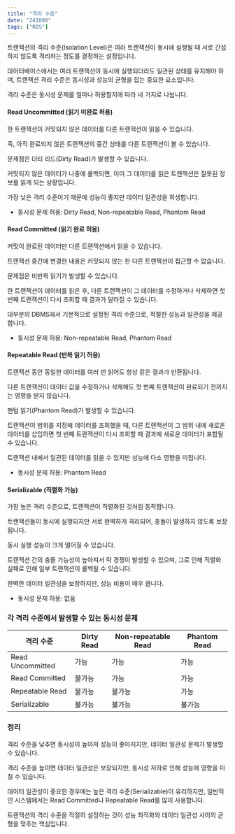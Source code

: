 ```yaml
---
title: "격리 수준"
date: "241008"
tags: ["RDS"]
---
```


트랜잭션의 격리 수준(Isolation Level)은 여러 트랜잭션이 동시에 실행될 때 서로 간섭하지 않도록 격리하는 정도를 결정하는 설정입니다.

데이터베이스에서는 여러 트랜잭션이 동시에 실행되더라도 일관된 상태를 유지해야 하며, 트랜잭션 격리 수준은 동시성과 성능의 균형을 잡는 중요한 요소입니다.

격리 수준은 동시성 문제를 얼마나 허용할지에 따라 네 가지로 나뉩니다.

#### Read Uncommitted (읽기 미완료 허용)

한 트랜잭션이 커밋되지 않은 데이터를 다른 트랜잭션이 읽을 수 있습니다.

즉, 아직 완료되지 않은 트랜잭션의 중간 상태를 다른 트랜잭션이 볼 수 있습니다.

문제점은 더티 리드(Dirty Read)가 발생할 수 있습니다.

커밋되지 않은 데이터가 나중에 롤백되면, 이미 그 데이터를 읽은 트랜잭션은 잘못된 정보를 읽게 되는 상황입니다.

가장 낮은 격리 수준이기 때문에 성능이 좋지만 데이터 일관성을 희생합니다.

- 동시성 문제 허용: Dirty Read, Non-repeatable Read, Phantom Read

#### Read Committed (읽기 완료 허용)

커밋이 완료된 데이터만 다른 트랜잭션에서 읽을 수 있습니다.

트랜잭션 중간에 변경한 내용은 커밋되지 않는 한 다른 트랜잭션이 접근할 수 없습니다.

문제점은 비반복 읽기가 발생할 수 있습니다.

한 트랜잭션이 데이터를 읽은 후, 다른 트랜잭션이 그 데이터를 수정하거나 삭제하면 첫 번째 트랜잭션이 다시 조회할 때 결과가 달라질 수 있습니다.

대부분의 DBMS에서 기본적으로 설정된 격리 수준으로, 적절한 성능과 일관성을 제공합니다.

- 동시성 문제 허용: Non-repeatable Read, Phantom Read

#### Repeatable Read (반복 읽기 허용)

트랜잭션 동안 동일한 데이터를 여러 번 읽어도 항상 같은 결과가 반환됩니다.

다른 트랜잭션이 데이터 값을 수정하거나 삭제해도 첫 번째 트랜잭션이 완료되기 전까지는 영향을 받지 않습니다.

팬텀 읽기(Phantom Read)가 발생할 수 있습니다.

트랜잭션이 범위를 지정해 데이터를 조회했을 때, 다른 트랜잭션이 그 범위 내에 새로운 데이터를 삽입하면 첫 번째 트랜잭션이 다시 조회할 때 결과에 새로운 데이터가 포함될 수 있습니다.

트랜잭션 내에서 일관된 데이터를 읽을 수 있지만 성능에 다소 영향을 미칩니다.

- 동시성 문제 허용: Phantom Read

#### Serializable (직렬화 가능)

가장 높은 격리 수준으로, 트랜잭션이 직렬화된 것처럼 동작합니다.

트랜잭션들이 동시에 실행되지만 서로 완벽하게 격리되어, 충돌이 발생하지 않도록 보장됩니다.

동시 실행 성능이 크게 떨어질 수 있습니다.

트랜잭션 간의 충돌 가능성이 높아져서 락 경쟁이 발생할 수 있으며, 그로 인해 직렬화 실패로 인해 일부 트랜잭션이 롤백될 수 있습니다.

완벽한 데이터 일관성을 보장하지만, 성능 비용이 매우 큽니다.

- 동시성 문제 허용: 없음

### 각 격리 수준에서 발생할 수 있는 동시성 문제

| 격리 수준        | Dirty Read | Non-repeatable Read | Phantom Read |
| ---------------- | ---------- | ------------------- | ------------ |
| Read Uncommitted | 가능       | 가능                | 가능         |
| Read Committed   | 불가능     | 가능                | 가능         |
| Repeatable Read  | 불가능     | 불가능              | 가능         |
| Serializable     | 불가능     | 불가능              | 불가능       |

### 정리

격리 수준을 낮추면 동시성이 높아져 성능이 좋아지지만, 데이터 일관성 문제가 발생할 수 있습니다.

격리 수준을 높이면 데이터 일관성은 보장되지만, 동시성 저하로 인해 성능에 영향을 미칠 수 있습니다.

데이터 일관성이 중요한 경우에는 높은 격리 수준(Serializable)이 유리하지만, 일반적인 시스템에서는 Read Committed나 Repeatable Read를 많이 사용합니다.

트랜잭션의 격리 수준을 적절히 설정하는 것이 성능 최적화와 데이터 일관성 사이의 균형을 맞추는 핵심입니다.
